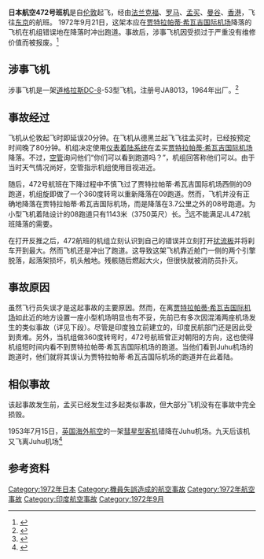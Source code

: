 {{For|劫机事件|日本航空472号班机 (1977年)}}
{{Infobox Airliner accident
| name = 日本航空472号班机
| image          = DC-8 Japan Airlines.JPG
| caption        = 一架与涉事飞机相似的日本航空DC-8
| Date           = 1972年9月24日
| Type           = 冲出跑道
| occurrence_type = 事故
| Site           = [[印度|印度]][[孟买|孟买]]
| Injuries       = 11
| Fatalities     = 0
| Aircraft Type  = [[道格拉斯DC-8|道格拉斯DC-8]]-53
| Operator       = [[日本航空|日本航空]]
| tail_number    = JA8013
| Passengers     = 108
| Crew           = 14
| Survivors      = 122 (全员生还)
| Coordinates    = {{Coord|19|05|57|N|72|50|20|E|display=inline, title}}
| Origin          = [[英国|英国]][[伦敦希思罗国际机场|伦敦希思罗国际机场]] 
| stopover         = [[德国|德国]][[法兰克福机场|法兰克福机场]]
| stopover0        = [[意大利|意大利]][[罗马-菲乌米奇诺机场|罗马-菲乌米奇诺机场]]
| stopover1        = [[黎巴嫩|黎巴嫩]][[贝鲁特-拉菲克·哈里里国际机场|贝鲁特-拉菲克·哈里里国际机场]]
| stopover2        = [[伊朗|伊朗]][[德黑兰|德黑兰]][[梅赫拉巴德國際機場|梅赫拉巴德國際機場]]
| stopover3        = [[印度|印度]][[孟买|孟买]][[贾特拉帕蒂·希瓦吉国际机场|贾特拉帕蒂·希瓦吉国际机场]]
| stopover4        = [[泰国|泰国]][[曼谷|曼谷]][[廊曼国际机场|廊曼国际机场]]
| stopover5        = [[英属香港|香港]][[启德机场|启德机场]]
| Destination      = [[日本|日本]][[东京|东京]][[羽田国际机场|羽田国际机场]]
}}
'''日本航空472号班机'''是自[[伦敦|伦敦]]起飞，经由[[美茵河畔法蘭克福|法兰克福]]、[[罗马|罗马]]、[[孟买|孟买]]、[[曼谷|曼谷]]、[[英屬香港|香港]]，飞往[[东京|东京]]的航班。 1972年9月21日，这架本应在[[贾特拉帕蒂·希瓦吉国际机场|贾特拉帕蒂·希瓦吉国际机场]]降落的飞机在机组错误地在{{link-en|Juhu机场|Juhu Aerodrome}}降落时冲出跑道。事故后，涉事飞机因受损过于严重没有维修价值而被报废。<ref name="IE6">{{Cite news|url=http://www.indianexpress.com/news/rs-200cr-plan-for-juhu-aerodrome-more-if-tunnel-built/575786/2|title=Rs 200-cr plan for Juhu aerodrome, more if tunnel built|date=2010-02-05|publisher=[[Indian_Express|Indian Express]]|accessdate=2012-02-22}}</ref>

== 涉事飞机 ==
涉事飞机是一架[[道格拉斯DC-8|道格拉斯DC-8]]-53型飞机，注册号JA8013，1964年出厂。<ref name="ASN240972">{{Cite web|url=http://aviation-safety.net/database/record.php?id=19720924-1|title=Accident description|accessdate=2009-12-24|publisher=Aviation Safety Network|archive-date=2012-10-25|archive-url=https://web.archive.org/web/20121025035956/http://aviation-safety.net/database/record.php?id=19720924-1|dead-url=no}}</ref>

== 事故经过 ==
飞机从伦敦起飞时即延误20分钟。在飞机从德黑兰起飞飞往孟买时，已经按预定时间晚了80分钟。机组决定使用[[仪表着陆系统|仪表着陆系统]]在孟买[[贾特拉帕蒂·希瓦吉国际机场|贾特拉帕蒂·希瓦吉国际机场]]降落。不过，[[航空交通管制|空管]]询问他们“你们可以看到跑道吗？”，机组回答称他们可以。由于当时天气情况尚好，空管指示机组使用目视进近。

随后，472号航班在下降过程中不慎飞过了贾特拉帕蒂·希瓦吉国际机场西侧的09跑道，机组旋即做了一个360度转弯以重新降落在09跑道。然而，飞机并没有正确地降落在贾特拉帕蒂·希瓦吉国际机场，而是降落在3.7公里之外的{{link-en|Juhu机场|Juhu Aerodrome}}08号跑道。为小型飞机着陆设计的{{link-en|Juhu机场|Juhu Aerodrome}}08跑道只有1143米（3750英尺）长。<ref name="ASN240972">{{Cite web|url=http://aviation-safety.net/database/record.php?id=19720924-1|title=Accident description|accessdate=2009-12-24|publisher=Aviation Safety Network}}</ref>远不能满足JL472航班降落的需要。

在打开反推之后，472航班的机组立刻认识到自己的错误并立刻打开[[扰流板_(航空)|扰流板]]并将刹车开到最大。然而飞机还是冲出了跑道。这导致这架飞机靠近舱门一侧的两个引擎脱落，起落架损坏，机头触地。残骸随后燃起大火，但很快就被消防员扑灭。

== 事故原因 ==
虽然飞行员失误才是这起事故的主要原因。然而，在离[[贾特拉帕蒂·希瓦吉国际机场|贾特拉帕蒂·希瓦吉国际机场]]如此近的地方设置一座小型机场明显也有不妥，先前已有多次因混淆两座机场发生的类似事故（详见下段）。尽管{{link-en|Juhu机场|Juhu Aerodrome}}是印度独立前建立的，印度民航部门还是因此受到责难。另外，当机组做360度转弯时，472号航班曾正对朝阳的方向，这也使得机组短时间内看不到贾特拉帕蒂·希瓦吉国际机场的跑道。当他们看到Juhu机场的跑道时，他们就将其误认为贾特拉帕蒂·希瓦吉国际机场的跑道并在此着陆。

== 相似事故 ==
该起事故发生前，孟买已经发生过多起类似事故，但大部分飞机没有在事故中完全损毁。

1953年7月15日，[[英國海外航空|英国海外航空]]的一架[[哈維蘭彗星型|彗星型客机]]错降在Juhu机场。九天后该机又飞离Juhu机场<ref name="Wrong">{{Cite web|url=http://www.thirdamendment.com/wrongway.html|title=The Legacy of Douglas Corrigan: "Wrong Way" Landings By Commercial Airliners|accessdate=2009-12-25|publisher=Third Amendment|archive-date=2015-02-04|archive-url=https://web.archive.org/web/20150204220122/http://www.thirdamendment.com/wrongway.html|dead-url=no}}</ref>

== 参考资料 ==
{{Reflist}}
[[Category:1972年日本|Category:1972年日本]]
[[Category:機員失誤造成的航空事故|Category:機員失誤造成的航空事故]]
[[Category:1972年航空事故|Category:1972年航空事故]]
[[Category:印度航空事故|Category:印度航空事故]]
[[Category:1972年9月|Category:1972年9月]]
{{1972年航空事故}}